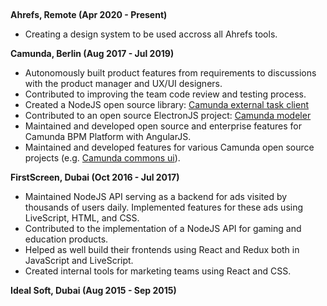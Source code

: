 <AuthorBanner />
<p>&nbsp;</p>

**Ahrefs, Remote (Apr 2020 - Present)**
- Creating a design system to be used accross all Ahrefs tools.

**Camunda, Berlin (Aug 2017 - Jul 2019)**
- Autonomously built product features from requirements to discussions with the product manager and UX/UI designers.
- Contributed to improving the team code review and testing process.
- Created a NodeJS open source library: [Camunda external task client](https://github.com/camunda/camunda-external-task-client-js)
- Contributed to an open source ElectronJS project: [Camunda modeler](https://camunda.com/download/modeler/)
- Maintained and developed open source and enterprise features for Camunda BPM Platform with AngularJS.
- Maintained and developed features for various Camunda open source projects (e.g. [Camunda commons ui](https://github.com/camunda/camunda-commons-ui)).

**FirstScreen, Dubai (Oct 2016 - Jul 2017)**
- Maintained NodeJS API serving as a backend for ads visited by thousands of users daily. Implemented features for these ads using LiveScript, HTML, and CSS.
- Contributed to the implementation of a NodeJS API for gaming and education products. 
- Helped as well build their frontends using React and Redux both in JavaScript and LiveScript.
- Created internal tools for marketing teams using React and CSS.

**Ideal Soft, Dubai (Aug 2015 - Sep 2015)**
